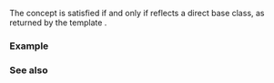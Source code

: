 {{cpp/experimental/reflect/title|Base}}
{{cpp/experimental/reflect/navbar}}
{{ddcl | since=reflection_ts | header=experimental/reflect | 1=
template&lt; class T &gt;
concept Base = Object&lt;T&gt; &amp;&amp; /* see below */;
}}

The {{tt|Base}} concept is satisfied if and only if {{tt|T}} reflects a direct base class, as returned by the template {{rlpt|get_base_classes}}.

===Example===
{{todo|examples}}

===See also===
{{todo|templatization}}